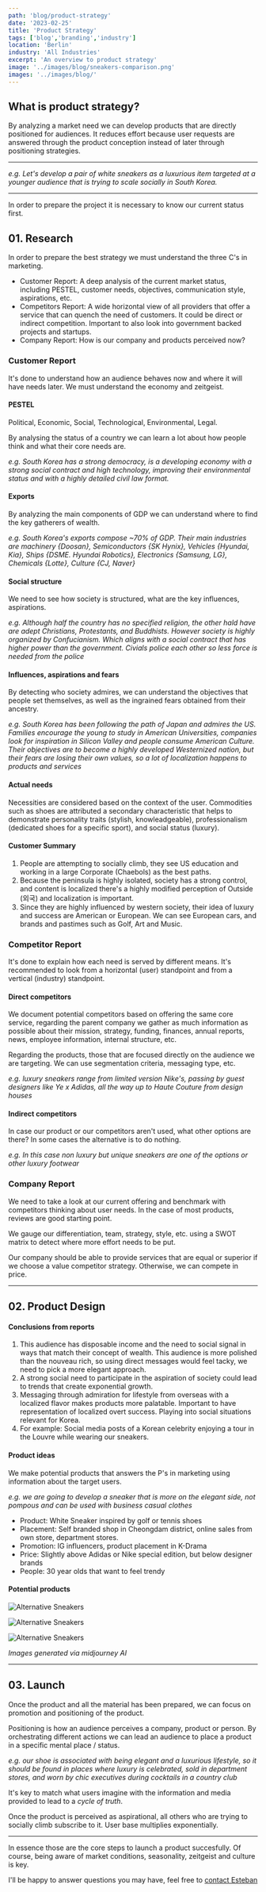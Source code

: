 ```yaml
---
path: 'blog/product-strategy'
date: '2023-02-25'
title: 'Product Strategy'
tags: ['blog','branding','industry']
location: 'Berlin'
industry: 'All Industries'
excerpt: 'An overview to product strategy'
image: '../images/blog/sneakers-comparison.png'
images: '../images/blog/'
---
```



## What is product strategy?

By analyzing a market need we can develop products that are directly positioned for audiences. It reduces effort because user requests are answered through the product conception instead of later through positioning strategies. 

---- 

*e.g. Let's develop a pair of white sneakers as a luxurious item targeted at a younger audience that is trying to scale socially in South Korea.*

--- 

In order to prepare the project it is necessary to know our current status first.

## 01. Research 

In order to prepare the best strategy we must understand the three C's in marketing.

* Customer Report: A deep analysis of the current market status, including PESTEL, customer needs, objectives, communication style, aspirations, etc. 
* Competitors Report: A wide horizontal view of all providers that offer a service that can quench the need of customers. It could be direct or indirect competition. Important to also look into government backed projects and startups.
* Company Report: How is our company and products perceived now? 


### Customer Report 

It's done to understand how an audience behaves now and where it will have needs later. We must understand the economy and zeitgeist. 

#### PESTEL
Political, Economic, Social, Technological, Environmental, Legal.

By analysing the status of a country we can learn a lot about how people think and what their core needs are. 


*e.g. South Korea has a strong democracy, is a developing economy with a strong social contract and high technology, improving their environmental status and with a highly detailed civil law format.*


#### Exports
By analyzing the main components of GDP we can understand where to find the key gatherers of wealth.

*e.g. South Korea's exports compose ~70% of GDP. Their main industries are machinery {Doosan}, Semiconductors {SK Hynix}, Vehicles {Hyundai, Kia}, Ships {DSME. Hyundai Robotics}, Electronics {Samsung, LG}, Chemicals {Lotte}, Culture {CJ, Naver}*

#### Social structure
We need to see how society is structured, what are the key influences, aspirations. 


*e.g. Although half the country has no specified religion, the other hald have are adept Christians, Protestants, and Buddhists. However society is highly organized by Confucianism. Which aligns with a  social contract that has higher power than the government. Civials police each other so less force is needed from the police*


#### Influences, aspirations and fears
By detecting who society admires, we can understand the objectives that people set themselves, as well as the ingrained fears obtained from their ancestry. 

*e.g. South Korea has been following the path of Japan and admires the US. Families encourage the young to study in American Universities, companies look for inspiration in Silicon Valley and people consume American Culture. Their objectives are to become a highly developed Westernized nation, but their fears are losing their own values, so a lot of localization happens to products and services*


#### Actual needs
Necessities are considered based on the context of the user. Commodities such as shoes are attributed a secondary characteristic that helps to demonstrate personality traits (stylish, knowleadgeable), professionalism (dedicated shoes for a specific sport), and social status (luxury). 


#### Customer Summary
1. People are attempting to socially climb, they see US education and working in a large Corporate (Chaebols) as the best paths. 
2. Because the peninsula is highly isolated, society has a strong control, and content is localized there's a highly modified perception of Outside (외국) and localization is important.    
3. Since they are highly influenced by western society, their idea of luxury and success are American or European. We can see European cars, and brands and pastimes such as Golf, Art and Music.   

### Competitor Report 
It's done to explain how each need is served by different means. It's recommended to look from a horizontal (user) standpoint and from a vertical (industry) standpoint.

#### Direct competitors 

We document potential competitors based on offering the same core service, regarding the parent company we gather as much information as possible about their mission, strategy, funding, finances, annual reports, news, employee information, internal structure, etc. 

Regarding the products, those that are focused directly on the audience we are targeting. We can use segmentation criteria, messaging type, etc.  

*e.g. luxury sneakers range from limited version Nike's, passing by guest designers like Ye x Adidas, all the way up to Haute Couture from design houses* 

#### Indirect competitors 

In case our product or our competitors aren't used, what other options are there? In some cases the alternative is to do nothing. 

*e.g. In this case non luxury but unique sneakers are one of the options or other luxury footwear*



### Company Report 

We need to take a look at our current offering and benchmark with competitors thinking about user needs. In the case of most products, reviews are good starting point. 

We gauge our differentiation, team, strategy, style, etc. using a SWOT matrix to detect where more effort needs to be put.  

Our company should be able to provide services that are equal or superior if we choose a value competitor strategy. Otherwise, we can compete in price. 

----

## 02. Product Design

#### Conclusions from reports 

1. This audience has disposable income and the need to social signal in ways that match their concept of wealth. This audience is more polished than the nouveau rich, so using direct messages would feel tacky, we need to pick a more elegant approach.  
2. A strong social need to participate in the aspiration of society could lead to trends that create exponential growth.
3. Messaging through admiration for lifestyle from overseas with a localized flavor makes products more palatable. Important to have representation of localized overt success. Playing into social situations relevant for Korea.
4. For example: Social media posts of a Korean celebrity enjoying a tour in the Louvre while wearing our sneakers. 

#### Product ideas

We make potential products that answers the P's in marketing using information about the target users.

*e.g. we are going to develop a sneaker that is more on the elegant side, not pompous and can be used with business casual clothes* 

* Product: White Sneaker inspired by golf or tennis shoes
* Placement: Self branded shop in Cheongdam district, online sales from own store, department stores. 
* Promotion: IG influencers, product placement in K-Drama 
* Price: Slightly above Adidas or Nike special edition, but below designer brands
* People: 30 year olds that want to feel trendy 

#### Potential products


<div class="row">
<div class="col-lg-3 offset-lg-3">

![Alternative Sneakers](../images/blog/sneakers-alternatives.png)

</div>

<div class="col-lg-3">

![Alternative Sneakers](../images/blog/sneakers-golf.png)

</div>

<div class="col-lg-3">

![Alternative Sneakers](../images/blog/sneakers-tennis.png)

</div>

</div>

*Images generated via midjourney AI*

---

## 03. Launch

Once the product and all the material has been prepared, we can focus on promotion and positioning of the product. 

Positioning is how an audience perceives a company, product or person. 
By orchestrating different actions we can lead an audience to place a product in a specific mental place / status. 

*e.g. our shoe is associated with being elegant and a luxurious lifestyle, so it should be found in places where luxury is celebrated, sold in department stores, and worn by chic executives during cocktails in a country club*  

It's key to match what users imagine with the information and media provided to lead to a *cycle of truth*. 

Once the product is perceived as aspirational, all others who are trying to socially climb subscribe to it. User base multiplies exponentially. 

----

In essence those are the core steps to launch a product succesfully. Of course, being aware of market conditions, seasonality, zeitgeist and culture is key. 

I'll be happy to answer questions you may have, feel free to [contact Esteban](/contact)